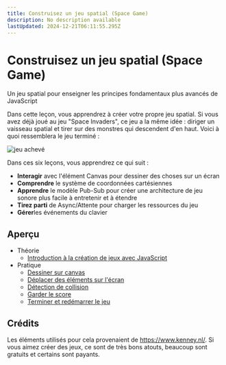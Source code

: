 ```yaml
---
title: Construisez un jeu spatial (Space Game)
description: No description available
lastUpdated: 2024-12-21T06:11:55.295Z
---
```


# Construisez un jeu spatial (Space Game)

Un jeu spatial pour enseigner les principes fondamentaux plus avancés de JavaScript

Dans cette leçon, vous apprendrez à créer votre propre jeu spatial. Si vous avez déjà joué au jeu "Space Invaders", ce jeu a la même idée : diriger un vaisseau spatial et tirer sur des monstres qui descendent d'en haut. Voici à quoi ressemblera le jeu terminé :

![jeu achevé](images/pewpew.gif)

Dans ces six leçons, vous apprendrez ce qui suit :

- **Interagir** avec l'élément Canvas pour dessiner des choses sur un écran
- **Comprendre** le système de coordonnées cartésiennes
- **Apprendre** le modèle Pub-Sub pour créer une architecture de jeu sonore plus facile à entretenir et à étendre
- **Tirez parti** de Async/Attente pour charger les ressources du jeu
- **Gérer**les événements du clavier

## Aperçu

- Théorie
   - [Introduction à la création de jeux avec JavaScript](../1-introduction/translations/README.fr.md)
- Pratique
   - [Dessiner sur canvas](../2-drawing-to-canvas/translations/README.fr.md)
   - [Déplacer des éléments sur l'écran](../3-moving-elements-around/translations/README.fr.md)
   - [Détection de collision](../4-collision-detection/translations/README.fr.md)
   - [Garder le score](../5-keeping-score/translations/README.fr.md)
   - [Terminer et redémarrer le jeu](../6-end-condition/translations/README.fr.md)

## Crédits

Les éléments utilisés pour cela provenaient de https://www.kenney.nl/. 
Si vous aimez créer des jeux, ce sont de très bons atouts, beaucoup sont gratuits et certains sont payants. 

